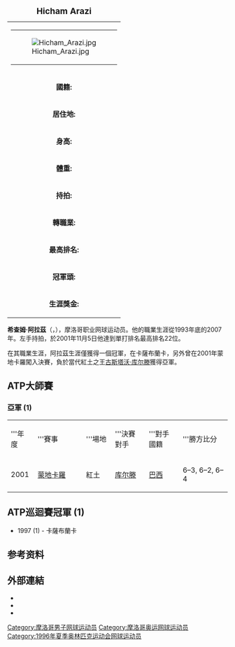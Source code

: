 {{BLP unsourced|time=2009-12-29T01:58:44+00:00}}
{| border=1 align=right cellpadding=4 cellspacing=2 width=280 style="margin: 0.5em 0 1em 1em; background: #f9f9f9; border: 1px #aaaaaa solid; border-collapse: collapse; font-size: 85%; clear:right"
|+<big>'''Hicham Arazi'''</big>
|-
| align=center colspan="2" |
{| style="background:#f9f9f9;" border="0" cellpadding="2" cellspacing="0"
|- align=center
| [[Image:Hicham_Arazi.jpg|right]]
|}
|-
| '''國籍:''' || {{MAR}}
|-
| '''居住地:''' || 蒙地卡羅, 摩納哥
|-
| '''身高:''' || 175 公分 
|-
| '''體重:''' || 65 公斤 
|-
| '''持拍:''' || 左手持拍
|-
| '''轉職業:''' || 1993
|-
| '''最高排名:''' || 22 (11/5/2001)
|-
| '''冠軍頭:''' || 1
|-
| '''生涯獎金:''' || US$3,602,644
|}
'''希查姆·阿拉茲'''（{{lang-ar|'''هشام أرازي'''||'''Hicham Arazi'''}}，{{bd|1973年|10月19日}}），摩洛哥职业网球运动员。他的職業生涯從1993年底的2007年。左手持拍，於2001年11月5日他達到單打排名最高排名22位。

在其職業生涯，阿拉茲生涯僅獲得一個冠軍，在卡薩布蘭卡，另外曾在2001年蒙地卡羅闖入決賽，負於當代紅土之王[[古斯塔沃·库尔滕|古斯塔沃·库尔滕]]獲得亞軍。

==ATP大師賽==
===亞軍 (1)===
{| class="wikitable"
|width="50"|'''年度
|width="175"|'''賽事
|width="75"|'''場地
|width="100"|'''決賽對手
|width="100"|'''對手國籍
|width="175"|'''勝方比分
|-bgcolor="#EBC2AF"
| 2001
| [[蒙地卡羅大師賽|蒙地卡羅]]
| 紅土
| [[古斯塔沃·库尔滕|库尔滕]]
| {{flagicon|BRA}} [[巴西|巴西]] 
|  6–3, 6–2, 6–4
|}

== ATP巡迴賽冠軍 (1) ==
* 1997 (1) - 卡薩布蘭卡

== 参考资料 ==
{{reflist}}

== 外部連結 ==
* {{ATP|id=A226}}
* {{ITF Profile|希沙姆·阿拉齊|10004980}}
* {{DavisCupplayerlink|id=10004980}}

{{Authority control}}
{{DEFAULTSORT:Arazi, Hicham}}
[[Category:摩洛哥男子网球运动员|Category:摩洛哥男子网球运动员]]
[[Category:摩洛哥奥运网球运动员|Category:摩洛哥奥运网球运动员]]
[[Category:1996年夏季奥林匹克运动会网球运动员|Category:1996年夏季奥林匹克运动会网球运动员]]